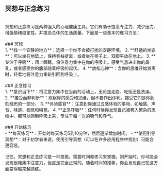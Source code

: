 
## 冥想与正念练习
<br />
冥想和正念练习是两种强大的心理健康工具，它们有助于提高专注力、减少压力、增强情绪稳定性，并提高总体的生活质量。下面是一些基本的练习方法：
<br /><br />
### 冥想
<br />
1. **找一个安静的地方**：选择一个你不会被打扰的安静环境。
2. **舒适的坐姿**：可以坐在地垫上，保持脊柱挺直，或者坐在椅子上，双脚平放在地上。
3. **专注于呼吸**：闭上眼睛，将注意力集中在你的呼吸上。感受气息进出你的鼻孔，或者感受你的腹部随着呼吸的起伏。
4. **放松心神**：当你的思维开始游离时，轻柔地将注意力重新引回到呼吸上。
<br /><br />
### 正念练习
<br />
1. **意识当下**：将注意力集中在当前的活动上，无论是走路、吃饭还是洗澡。
2. **接受而非判断**：观察你的感受和思维，但不要作出评判。接受它们是你此刻经历的一部分。
3. **体验感官**：注意到你通过五感体验的事物，如触感、声音、味道、视觉和嗅觉。
4. **正念呼吸**：任何时候你发现自己被卷入繁杂的思维中，都可以回到呼吸上来，专注于每一次的吸气和呼气。
<br /><br />
### 开始练习
<br />
- **每天练习**：开始时每天练习5到10分钟，然后逐渐增加时间。
- **使用引导冥想**：对于初学者来说，使用引导冥想（可以在许多应用程序中找到）可能会更容易。
<br /><br />
记住，冥想和正念练习是一种技能，需要时间和练习来掌握。刚开始时，你可能会发现很难集中注意力，但这是完全正常的。随着时间的推移，你会发现自己在这方面变得越来越熟练。